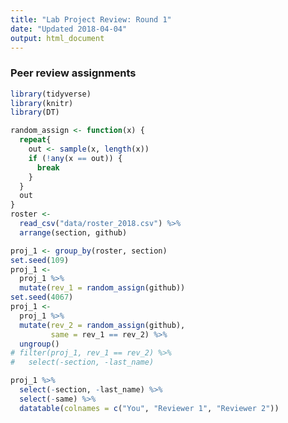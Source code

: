 ```yaml
---
title: "Lab Project Review: Round 1"
date: "Updated 2018-04-04"
output: html_document
---
```


### Peer review assignments

```r
library(tidyverse)
library(knitr)
library(DT)

random_assign <- function(x) {
  repeat{
    out <- sample(x, length(x))
    if (!any(x == out)) {
      break
    }
  }
  out
}
roster <- 
  read_csv("data/roster_2018.csv") %>% 
  arrange(section, github)

proj_1 <- group_by(roster, section)
set.seed(109)
proj_1 <- 
  proj_1 %>% 
  mutate(rev_1 = random_assign(github))
set.seed(4067)
proj_1 <- 
  proj_1 %>% 
  mutate(rev_2 = random_assign(github),
         same = rev_1 == rev_2) %>% 
  ungroup()
# filter(proj_1, rev_1 == rev_2) %>% 
#   select(-section, -last_name)

proj_1 %>% 
  select(-section, -last_name) %>% 
  select(-same) %>% 
  datatable(colnames = c("You", "Reviewer 1", "Reviewer 2"))
```

